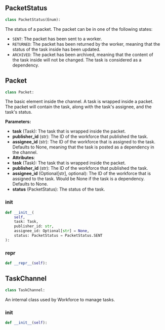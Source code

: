 <a id="camel.societies.workforce.task_channel"></a>

<a id="camel.societies.workforce.task_channel.PacketStatus"></a>

## PacketStatus

```python
class PacketStatus(Enum):
```

The status of a packet. The packet can be in one of the following
states:

- ``SENT``: The packet has been sent to a worker.
- ``RETURNED``: The packet has been returned by the worker, meaning that
the status of the task inside has been updated.
- ``ARCHIVED``: The packet has been archived, meaning that the content of
the task inside will not be changed. The task is considered
as a dependency.

<a id="camel.societies.workforce.task_channel.Packet"></a>

## Packet

```python
class Packet:
```

The basic element inside the channel. A task is wrapped inside a
packet. The packet will contain the task, along with the task's assignee,
and the task's status.

**Parameters:**

- **task** (Task): The task that is wrapped inside the packet.
- **publisher_id** (str): The ID of the workforce that published the task.
- **assignee_id** (str): The ID of the workforce that is assigned to the task. Defaults to None, meaning that the task is posted as a dependency in the channel.
- **Attributes**: 
- **task** (Task): The task that is wrapped inside the packet.
- **publisher_id** (str): The ID of the workforce that published the task.
- **assignee_id** (Optional[str], optional): The ID of the workforce that is assigned to the task. Would be None if the task is a dependency. Defaults to None.
- **status** (PacketStatus): The status of the task.

<a id="camel.societies.workforce.task_channel.Packet.__init__"></a>

### __init__

```python
def __init__(
    self,
    task: Task,
    publisher_id: str,
    assignee_id: Optional[str] = None,
    status: PacketStatus = PacketStatus.SENT
):
```

<a id="camel.societies.workforce.task_channel.Packet.__repr__"></a>

### __repr__

```python
def __repr__(self):
```

<a id="camel.societies.workforce.task_channel.TaskChannel"></a>

## TaskChannel

```python
class TaskChannel:
```

An internal class used by Workforce to manage tasks.

<a id="camel.societies.workforce.task_channel.TaskChannel.__init__"></a>

### __init__

```python
def __init__(self):
```
